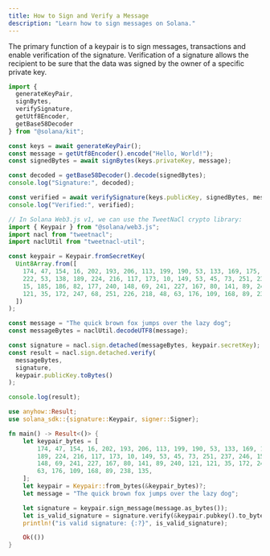 ```yaml
---
title: How to Sign and Verify a Message
description: "Learn how to sign messages on Solana."
---
```


The primary function of a keypair is to sign messages, transactions and enable
verification of the signature. Verification of a signature allows the recipient
to be sure that the data was signed by the owner of a specific private key.

<CodeTabs flags="r">

```typescript !! title="Kit"
import {
  generateKeyPair,
  signBytes,
  verifySignature,
  getUtf8Encoder,
  getBase58Decoder
} from "@solana/kit";

const keys = await generateKeyPair();
const message = getUtf8Encoder().encode("Hello, World!");
const signedBytes = await signBytes(keys.privateKey, message);

const decoded = getBase58Decoder().decode(signedBytes);
console.log("Signature:", decoded);

const verified = await verifySignature(keys.publicKey, signedBytes, message);
console.log("Verified:", verified);
```

```typescript !! title="Legacy"
// In Solana Web3.js v1, we can use the TweetNaCl crypto library:
import { Keypair } from "@solana/web3.js";
import nacl from "tweetnacl";
import naclUtil from "tweetnacl-util";

const keypair = Keypair.fromSecretKey(
  Uint8Array.from([
    174, 47, 154, 16, 202, 193, 206, 113, 199, 190, 53, 133, 169, 175, 31, 56,
    222, 53, 138, 189, 224, 216, 117, 173, 10, 149, 53, 45, 73, 251, 237, 246,
    15, 185, 186, 82, 177, 240, 148, 69, 241, 227, 167, 80, 141, 89, 240, 121,
    121, 35, 172, 247, 68, 251, 226, 218, 48, 63, 176, 109, 168, 89, 238, 135
  ])
);

const message = "The quick brown fox jumps over the lazy dog";
const messageBytes = naclUtil.decodeUTF8(message);

const signature = nacl.sign.detached(messageBytes, keypair.secretKey);
const result = nacl.sign.detached.verify(
  messageBytes,
  signature,
  keypair.publicKey.toBytes()
);

console.log(result);
```

```rust !! title="Rust"
use anyhow::Result;
use solana_sdk::{signature::Keypair, signer::Signer};

fn main() -> Result<()> {
    let keypair_bytes = [
        174, 47, 154, 16, 202, 193, 206, 113, 199, 190, 53, 133, 169, 175, 31, 56, 222, 53, 138,
        189, 224, 216, 117, 173, 10, 149, 53, 45, 73, 251, 237, 246, 15, 185, 186, 82, 177, 240,
        148, 69, 241, 227, 167, 80, 141, 89, 240, 121, 121, 35, 172, 247, 68, 251, 226, 218, 48,
        63, 176, 109, 168, 89, 238, 135,
    ];
    let keypair = Keypair::from_bytes(&keypair_bytes)?;
    let message = "The quick brown fox jumps over the lazy dog";

    let signature = keypair.sign_message(message.as_bytes());
    let is_valid_signature = signature.verify(&keypair.pubkey().to_bytes(), message.as_bytes());
    println!("is valid signature: {:?}", is_valid_signature);

    Ok(())
}
```

</CodeTabs>
